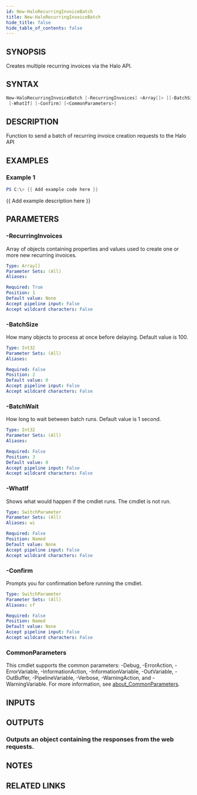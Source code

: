 ```yaml
---
id: New-HaloRecurringInvoiceBatch
title: New-HaloRecurringInvoiceBatch
hide_title: false
hide_table_of_contents: false
---
```


## SYNOPSIS

Creates multiple recurring invoices via the Halo API.

## SYNTAX

```powershell
New-HaloRecurringInvoiceBatch [-RecurringInvoices] <Array[]> [[-BatchSize] <Int32>] [[-BatchWait] <Int32>]
 [-WhatIf] [-Confirm] [<CommonParameters>]
```

## DESCRIPTION

Function to send a batch of recurring invoice creation requests to the Halo API

## EXAMPLES

### Example 1

```powershell
PS C:\> {{ Add example code here }}
```

{{ Add example description here }}

## PARAMETERS

### -RecurringInvoices

Array of objects containing properties and values used to create one or more new recurring invoices.

```yaml
Type: Array[]
Parameter Sets: (All)
Aliases:

Required: True
Position: 1
Default value: None
Accept pipeline input: False
Accept wildcard characters: False
```

### -BatchSize

How many objects to process at once before delaying.
Default value is 100.

```yaml
Type: Int32
Parameter Sets: (All)
Aliases:

Required: False
Position: 2
Default value: 0
Accept pipeline input: False
Accept wildcard characters: False
```

### -BatchWait

How long to wait between batch runs.
Default value is 1 second.

```yaml
Type: Int32
Parameter Sets: (All)
Aliases:

Required: False
Position: 3
Default value: 0
Accept pipeline input: False
Accept wildcard characters: False
```

### -WhatIf

Shows what would happen if the cmdlet runs.
The cmdlet is not run.

```yaml
Type: SwitchParameter
Parameter Sets: (All)
Aliases: wi

Required: False
Position: Named
Default value: None
Accept pipeline input: False
Accept wildcard characters: False
```

### -Confirm

Prompts you for confirmation before running the cmdlet.

```yaml
Type: SwitchParameter
Parameter Sets: (All)
Aliases: cf

Required: False
Position: Named
Default value: None
Accept pipeline input: False
Accept wildcard characters: False
```

### CommonParameters

This cmdlet supports the common parameters: -Debug, -ErrorAction, -ErrorVariable, -InformationAction, -InformationVariable, -OutVariable, -OutBuffer, -PipelineVariable, -Verbose, -WarningAction, and -WarningVariable. For more information, see [about_CommonParameters](http://go.microsoft.com/fwlink/?LinkID=113216).

## INPUTS

## OUTPUTS

### Outputs an object containing the responses from the web requests.

## NOTES

## RELATED LINKS
